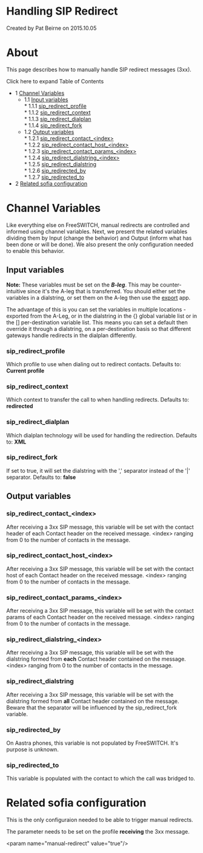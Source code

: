 
# Handling SIP Redirect 

 Created by  Pat Beirne on 2015.10.05

# About

This page describes how to manually handle SIP redirect messages (3xx).

Click here to expand Table of Contents

* 1 [Channel Variables](#channel-variables)  
   * 1.1 [Input variables](#channel-variables)  
         * 1.1.1 [sip\_redirect\_profile](#sip_redirect_profile)  
         * 1.1.2 [sip\_redirect\_context](#sip_redirect_context)  
         * 1.1.3 [sip\_redirect\_dialplan](#sip_redirect_dialplan)  
         * 1.1.4 [sip\_redirect\_fork](#sip_redirect_fork)  
   * 1.2 [Output variables](#output-variables)  
         * 1.2.1 [sip\_redirect\_contact\_&lt;index>](#sip_redirect_contact_index)  
         * 1.2.2 [sip\_redirect\_contact\_host\_&lt;index>](#sip_redirect_contact_host_index)  
         * 1.2.3 [sip\_redirect\_contact\_params\_&lt;index>](#sip_redirect_contact_params_index)  
         * 1.2.4 [sip\_redirect\_dialstring\_&lt;index>](#sip_redirect_dialstring_index)  
         * 1.2.5 [sip\_redirect\_dialstring](#sip_redirect_dialstring)  
         * 1.2.6 [sip\_redirected\_by](#sip_redirected_by)  
         * 1.2.7 [sip\_redirected\_to](#sip_redirected_to)
* 2 [Related sofia configuration](#related-sofia-configuration)

# Channel Variables

Like everything else on FreeSWITCH, manual redirects are controlled and informed using channel variables. Next, we present the related variables dividing them by Input (change the behavior) and Output (inform what has been done or will be done). We also present the only configuration needed to enable this behavior.

## Input variables

**Note:** These variables must be set on the **_B-leg_**. This may be counter-intuitive since it's the A-leg that is transferred. You should either set the variables in a dialstring, or set them on the A-leg then use the [export](https://wiki.freeswitch.org/wiki/Misc.%5FDialplan%5FTools%5Fexport "Misc. Dialplan Tools export") app.

The advantage of this is you can set the variables in multiple locations - exported from the A-Leg, or in the dialstring in the {} global variable list or in the \[\] per-destination variable list. This means you can set a default then override it through a dialstring, on a per-destination basis so that different gateways handle redirects in the dialplan differently.

### sip_redirect_profile

Which profile to use when dialing out to redirect contacts. Defaults to: **Current profile**

### sip_redirect_context

Which context to transfer the call to when handling redirects. Defaults to: **redirected**

### sip_redirect_dialplan

Which dialplan technology will be used for handling the redirection. Defaults to: **XML**

### sip_redirect_fork

If set to true, it will set the dialstring with the ',' separator instead of the '|' separator. Defaults to: **false**

## Output variables

### sip_redirect_contact\_&lt;index>

After receiving a 3xx SIP message, this variable will be set with the contact header of each Contact header on the received message. &lt;index> ranging from 0 to the number of contacts in the message.

### sip_redirect_contact_host\_&lt;index>

After receiving a 3xx SIP message, this variable will be set with the contact host of each Contact header on the received message. &lt;index> ranging from 0 to the number of contacts in the message.

### sip_redirect_contact_params\_&lt;index>

After receiving a 3xx SIP message, this variable will be set with the contact params of each Contact header on the received message. &lt;index> ranging from 0 to the number of contacts in the message.

### sip_redirect_dialstring\_&lt;index>

After receiving a 3xx SIP message, this variable will be set with the dialstring formed from **each** Contact header contained on the message. &lt;index> ranging from 0 to the number of contacts in the message.

### sip_redirect_dialstring

After receiving a 3xx SIP message, this variable will be set with the dialstring formed from **all** Contact header contained on the message. Beware that the separator will be influenced by the sip\_redirect\_fork variable.

### sip_redirected_by

On Aastra phones, this variable is not populated by FreeSWITCH. It's purpose is unknown.

### sip_redirected_to

This variable is populated with the contact to which the call was bridged to.

# Related sofia configuration

This is the only configuraion needed to be able to trigger manual redirects.

The parameter needs to be set on the profile **receiving** the 3xx message.

&lt;param name="manual-redirect" value="true"/>


